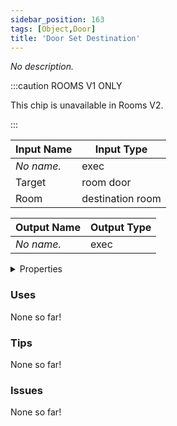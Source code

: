 ```yaml
---
sidebar_position: 163
tags: [Object,Door]
title: 'Door Set Destination'
---
```


*No description.*



:::caution ROOMS V1 ONLY

This chip is unavailable in Rooms V2.

:::


<EsbSvg />

| Input Name | Input Type |
|-----------|-----------|
| *No name.* | exec |
| Target | room door |
| Room | destination room |

| Output Name | Output Type |
|-----------|-----------|
| *No name.* | exec |


<details>
  <summary>Properties</summary>
  <div>
    <div>
    <table>
      <thead>
        <tr>
          <th>Is beta required?</th>
          <th>❌</th>
        </tr>
        <tr>
          <th>Is this chip a trolling risk?</th>
          <th>❌</th>
        </tr>
        <tr>
          <th>Is this chip a role assignment risk?</th>
          <th>❌</th>
        </tr>
        <tr>
          <th>Chip UUID</th>
          <th>5b9dc865-0fac-4d3a-9edc-68184ee189a2</th>
        </tr>
      </thead>
    </table>
    </div>
  </div>
</details>

### Uses

None so far!

### Tips

None so far!

### Issues

None so far!